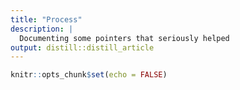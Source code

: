 ```yaml
---
title: "Process"
description: |
  Documenting some pointers that seriously helped
output: distill::distill_article
---
```


```r
knitr::opts_chunk$set(echo = FALSE)
```

